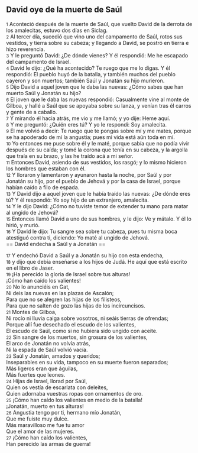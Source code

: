 == David oye de la muerte de Saúl ==

{{anchor|1}} <small>1</small> Aconteció después de la muerte de Saúl, que vuelto David de la derrota de los amalecitas, estuvo dos días en Siclag.<br>
{{anchor|2}} <small>2</small> Al tercer día, sucedió que vino uno del campamento de Saúl, rotos sus vestidos, y tierra sobre su cabeza; y llegando a David, se postró en tierra e hizo reverencia.<br>
{{anchor|3}} <small>3</small> Y le preguntó David: ¿De dónde vienes? Y él respondió: Me he escapado del campamento de Israel.<br>
{{anchor|4}} <small>4</small> David le dijo: ¿Qué ha acontecido? Te ruego que me lo digas. Y él respondió: El pueblo huyó de la batalla, y también muchos del pueblo cayeron y son muertos; también Saúl y Jonatán su hijo murieron.<br>
{{anchor|5}} <small>5</small> Dijo David a aquel joven que le daba las nuevas: ¿Cómo sabes que han muerto Saúl y Jonatán su hijo?<br>
{{anchor|6}} <small>6</small> El joven que le daba las nuevas respondió: Casualmente vine al monte de Gilboa, y hallé a Saúl que se apoyaba sobre su lanza, y venían tras él carros y gente de a caballo.<br>
{{anchor|7}} <small>7</small> Y mirando él hacia atrás, me vio y me llamó; y yo dije: Heme aquí.<br>
{{anchor|8}} <small>8</small> Y me preguntó: ¿Quién eres tú? Y yo le respondí: Soy amalecita.<br>
{{anchor|9}} <small>9</small> El me volvió a decir: Te ruego que te pongas sobre mí y me mates, porque se ha apoderado de mí la angustia; pues mi vida está aún toda en mí.<br>
{{anchor|10}} <small>10</small> Yo entonces me puse sobre él y le maté, porque sabía que no podía vivir después de su caída; y tomé la corona que tenía en su cabeza, y la argolla que traía en su brazo, y las he traído acá a mi señor.<br>
{{anchor|11}} <small>11</small> Entonces David, asiendo de sus vestidos, los rasgó; y lo mismo hicieron los hombres que estaban con él.<br>
{{anchor|12}} <small>12</small> Y lloraron y lamentaron y ayunaron hasta la noche, por Saúl y por Jonatán su hijo, por el pueblo de Jehová y por la casa de Israel, porque habían caído a filo de espada.<br>
{{anchor|13}} <small>13</small> Y David dijo a aquel joven que le había traído las nuevas: ¿De dónde eres tú? Y él respondió: Yo soy hijo de un extranjero, amalecita.<br>
{{anchor|14}} <small>14</small> Y le dijo David: ¿Cómo no tuviste temor de extender tu mano para matar al ungido de Jehová?<br>
{{anchor|15}} <small>15</small> Entonces llamó David a uno de sus hombres, y le dijo: Ve y mátalo. Y él lo hirió, y murió.<br>
{{anchor|16}} <small>16</small> Y David le dijo: Tu sangre sea sobre tu cabeza, pues tu misma boca atestiguó contra ti, diciendo: Yo maté al ungido de Jehová.<br>
== David endecha a Saúl y a Jonatán ==

{{anchor|17}} <small>17</small> Y endechó David a Saúl y a Jonatán su hijo con esta endecha,<br>
{{anchor|18}} <small>18</small> y dijo que debía enseñarse a los hijos de Judá. He aquí que está escrito en el libro de Jaser.<br>
{{anchor|19}} <small>19</small> ¡Ha perecido la gloria de Israel sobre tus alturas!<br>
¡Cómo han caído los valientes!<br>
{{anchor|20}} <small>20</small> No lo anunciéis en Gat,<br>
Ni deis las nuevas en las plazas de Ascalón;<br>
Para que no se alegren las hijas de los filisteos,<br>
Para que no salten de gozo las hijas de los incircuncisos.<br>
{{anchor|21}} <small>21</small> Montes de Gilboa,<br>
Ni rocío ni lluvia caiga sobre vosotros, ni seáis tierras de ofrendas;<br>
Porque allí fue desechado el escudo de los valientes,<br>
El escudo de Saúl, como si no hubiera sido ungido con aceite.<br>
{{anchor|22}} <small>22</small> Sin sangre de los muertos, sin grosura de los valientes,<br>
El arco de Jonatán no volvía atrás,<br>
Ni la espada de Saúl volvió vacía.<br>
{{anchor|23}} <small>23</small> Saúl y Jonatán, amados y queridos;<br>
Inseparables en su vida, tampoco en su muerte fueron separados;<br>
Más ligeros eran que águilas,<br>
Más fuertes que leones.<br>
{{anchor|24}} <small>24</small> Hijas de Israel, llorad por Saúl,<br>
Quien os vestía de escarlata con deleites,<br>
Quien adornaba vuestras ropas con ornamentos de oro.<br>
{{anchor|25}} <small>25</small> ¡Cómo han caído los valientes en medio de la batalla!<br>
¡Jonatán, muerto en tus alturas!<br>
{{anchor|26}} <small>26</small> Angustia tengo por ti, hermano mío Jonatán,<br>
Que me fuiste muy dulce.<br>
Más maravilloso me fue tu amor<br>
Que el amor de las mujeres.<br>
{{anchor|27}} <small>27</small> ¡Cómo han caído los valientes,<br>
Han perecido las armas de guerra!<br>
